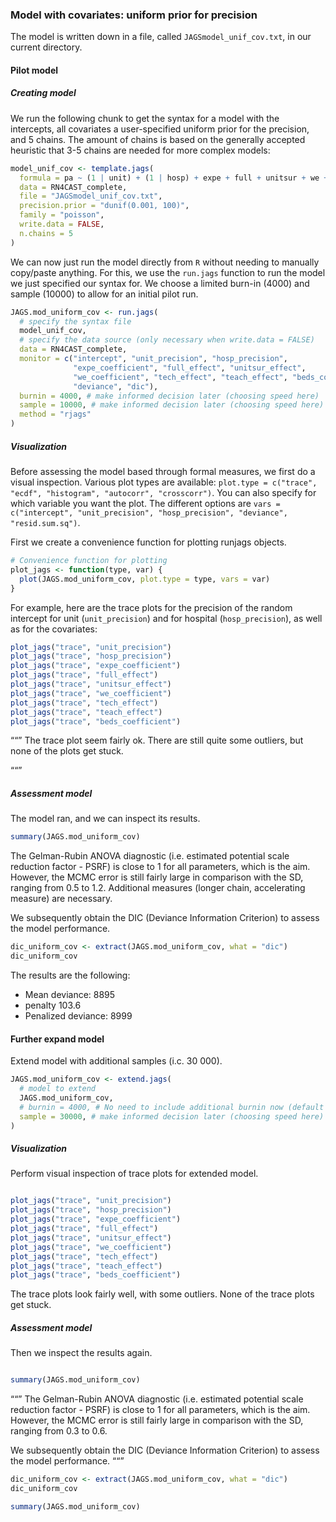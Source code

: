### Model with covariates: uniform prior for precision

The model is written down in a file, called `JAGSmodel_unif_cov.txt`, in our
current directory. 

#### Pilot model

##### Creating model

We run the following chunk to get the syntax for a model
with the intercepts, all covariates a user-specified uniform prior for the
precision, and 5 chains. The amount of chains is based on the generally
accepted heuristic that 3-5 chains are needed for more complex models:
  
```{r template-uniform, message=FALSE, warning=FALSE}
model_unif_cov <- template.jags(
  formula = pa ~ (1 | unit) + (1 | hosp) + expe + full + unitsur + we + tech + teach + beds,
  data = RN4CAST_complete,
  file = "JAGSmodel_unif_cov.txt",
  precision.prior = "dunif(0.001, 100)",
  family = "poisson",
  write.data = FALSE,
  n.chains = 5 
)
```


We can now just run the model directly from `R` without needing to
manually copy/paste anything. For this, we use the `run.jags` function
to run the model we just specified our syntax for. We choose a limited
burn-in (4000) and sample (10000) to allow for an initial pilot run.
<!--- Should method=rjags be  used in original model design (see documentation extend.jags - then no need to recompile model when extending) ? --->
  
```{r run-mod}
JAGS.mod_uniform_cov <- run.jags(
  # specify the syntax file
  model_unif_cov,
  # specify the data source (only necessary when write.data = FALSE)
  data = RN4CAST_complete,
  monitor = c("intercept", "unit_precision", "hosp_precision", 
              "expe_coefficient", "full_effect", "unitsur_effect", 
              "we_coefficient", "tech_effect", "teach_effect", "beds_coefficient",
              "deviance", "dic"),
  burnin = 4000, # make informed decision later (choosing speed here)
  sample = 10000, # make informed decision later (choosing speed here)
  method = "rjags" 
)
```

##### Visualization

Before assessing the model based through formal measures, we first do a
visual inspection. Various plot types are available:
  `plot.type = c("trace", "ecdf", "histogram", "autocorr", "crosscorr")`.
You can also specify for which variable you want the plot. The different
options are
`vars = c("intercept", "unit_precision", "hosp_precision", "deviance", "resid.sum.sq")`.

First we create a convenience function for plotting runjags objects.

```{r plot-function}
# Convenience function for plotting
plot_jags <- function(type, var) {
  plot(JAGS.mod_uniform_cov, plot.type = type, vars = var)
}
```

For example, here are the trace plots for the precision of the random
intercept for unit (`unit_precision`) and for hospital (`hosp_precision`), 
as well as for the covariates:
  
```{r traceplots, message=FALSE, out.width="50%", fig.align='center'}
plot_jags("trace", "unit_precision")
plot_jags("trace", "hosp_precision")
plot_jags("trace", "expe_coefficient")
plot_jags("trace", "full_effect")
plot_jags("trace", "unitsur_effect")
plot_jags("trace", "we_coefficient")
plot_jags("trace", "tech_effect")
plot_jags("trace", "teach_effect")
plot_jags("trace", "beds_coefficient")
```

"""
The trace plot seem fairly ok. There are still quite some outliers, but none of the plots get stuck.

"""

##### Assessment model

The model ran, and we can inspect its results.

```{r summary-mod}
summary(JAGS.mod_uniform_cov)
```

The Gelman-Rubin ANOVA diagnostic (i.e. estimated potential scale reduction factor - PSRF) is close to 1 for all parameters, which is the aim. However, the MCMC error is still fairly large in comparison with the SD, ranging from 0.5 to 1.2. Additional measures (longer chain, accelerating measure) are necessary.

We subsequently obtain the DIC (Deviance Information Criterion) to assess the model performance.

```{r dic}
dic_uniform_cov <- extract(JAGS.mod_uniform_cov, what = "dic") 
dic_uniform_cov
```

The results are the following:
  
-   Mean deviance:  8895 
-   penalty 103.6 
-   Penalized deviance: 8999 


#### Further expand model
Extend model with additional samples (i.c. 30 000).

```{r extend-mod}
JAGS.mod_uniform_cov <- extend.jags(
  # model to extend
  JAGS.mod_uniform_cov,
  # burnin = 4000, # No need to include additional burnin now (default = 0) since we expand instead of rerun model??
  sample = 30000, # make informed decision later (choosing speed here)
)
```

##### Visualization

Perform visual inspection of trace plots for extended model.
<!--- using reference of previous code block does not seem to work --->
```{r traceplots-extend, ref.label=c('traceplots')}
```

```{r plots, message=FALSE, out.width="50%", fig.align='center'}
plot_jags("trace", "unit_precision")
plot_jags("trace", "hosp_precision")
plot_jags("trace", "expe_coefficient")
plot_jags("trace", "full_effect")
plot_jags("trace", "unitsur_effect")
plot_jags("trace", "we_coefficient")
plot_jags("trace", "tech_effect")
plot_jags("trace", "teach_effect")
plot_jags("trace", "beds_coefficient")
```
The trace plots look fairly well, with some outliers. None of the trace plots get stuck.


##### Assessment model

Then we inspect the results again.
<!--- using reference of previous code block does not seem to work --->
```{r summary-mod-extend, ref.label='summary-mod'}
```

```{r summary-mod}
summary(JAGS.mod_uniform_cov)
```

"""
The Gelman-Rubin ANOVA diagnostic (i.e. estimated potential scale reduction factor - PSRF) is close to 1 for all parameters, which is the aim. However, the MCMC error is still fairly large in comparison with the SD, ranging from 0.3 to 0.6. 

We subsequently obtain the DIC (Deviance Information Criterion) to assess the model performance.
"""
<!--- using references?? --->
```{r dic}
dic_uniform_cov <- extract(JAGS.mod_uniform_cov, what = "dic") 
dic_uniform_cov
```

<!--- add results ?? --->


```{r summary-mod}
summary(JAGS.mod_uniform_cov)
```

